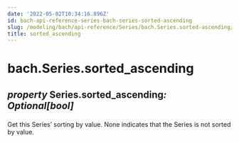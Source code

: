 ```yaml
---
date: '2022-05-02T10:34:16.896Z'
id: bach-api-reference-series-bach-series-sorted-ascending
slug: /modeling/bach/api-reference/Series/bach.Series.sorted-ascending/
title: sorted_ascending
---
```


# bach.Series.sorted_ascending

<div class="property">

<h2 class="signature-property"><span class="type-annotation"><em>property</em></span> <span class="additional-name">Series.</span><span class="name">sorted_ascending</span><span class="type-annotation"><em>: Optional[bool]

</em></span> </h2>


<div class="content">

Get this Series’ sorting by value. None indicates that the Series is not sorted by value.


</div>

</div>
